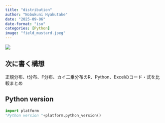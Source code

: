 ```yaml
---
title: "distribution"
author: "Nobukuni Hyakutake"
date: "2025-09-06"
date-format: "iso"
categories: [Python]
image: "field_mustard.jpeg"
---
```


![](field_mustard.jpeg)

## 次に書く構想

正規分布、t分布、F分布、カイ二乗分布のR、Python、Excelのコード・式を比較まとめ

## Python version

```python
import platform
"Python version "+platform.python_version()
```
